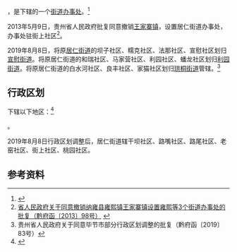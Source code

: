 {{中国乡级行政区|52/05/25/106/000
| 政府驻地 = 街上社区
}}

'''{{PAGENAMEBASE}}'''，是{{PRC admin/fullname|52/05/25/106/000|3}}下辖的一个[[街道办事处|街道办事处]]。<ref>{{PRC admin/ref sgc|{{PRC admin/parent|52/05/25/106/000}}}}</ref>

2013年5月9日，贵州省人民政府批复同意撤销[[王家寨镇|王家寨镇]]，设置居仁街道办事处，办事处驻街上社区<ref>[http://www.gzgov.gov.cn/xxgk/jbxxgk/fgwj/zfwj/qfh/201507/t20150703_298094.html 省人民政府关于同意撤销纳雍县雍熙镇王家寨镇设置雍熙等3个街道办事处的批复（黔府函〔2013〕98号）] {{webarchive|url=https://web.archive.org/web/20170905005837/http://www.gzgov.gov.cn/xxgk/jbxxgk/fgwj/zfwj/qfh/201507/t20150703_298094.html |date=2017-09-05 }}</ref>。

2019年8月8日，将原[[居仁街道|居仁街道]]的坝子社区、糯克社区、法那社区、宣慰社区划归[[宣慰街道|宣慰街道]]。将原居仁街道的和瑞社区、马家营社区、利园社区、蟠龙社区划归[[利园街道|利园街道]]。将原居仁街道的白水河社区、良丰社区、家猫社区划归[[珙桐街道|珙桐街道]]管辖。<ref>贵州省人民政府关于同意毕节市部分行政区划调整的批复（黔府函〔2019〕83号）</ref>

== 行政区划 ==

{{PAGENAMEBASE}}下辖以下地区：<ref>{{PRC admin/ref sgc|52/05/25/106/000}}</ref>

{{PRC admin/children|52/05/25/106/000}}。

2019年8月8日行政区划调整后，居仁街道辖干坝社区、路嘴社区、路尾社区、老窑社区、街上社区、桃园社区。

== 参考资料 ==

{{reflist}}

{{PRC admin/navcat|52/05/25/106/000}}